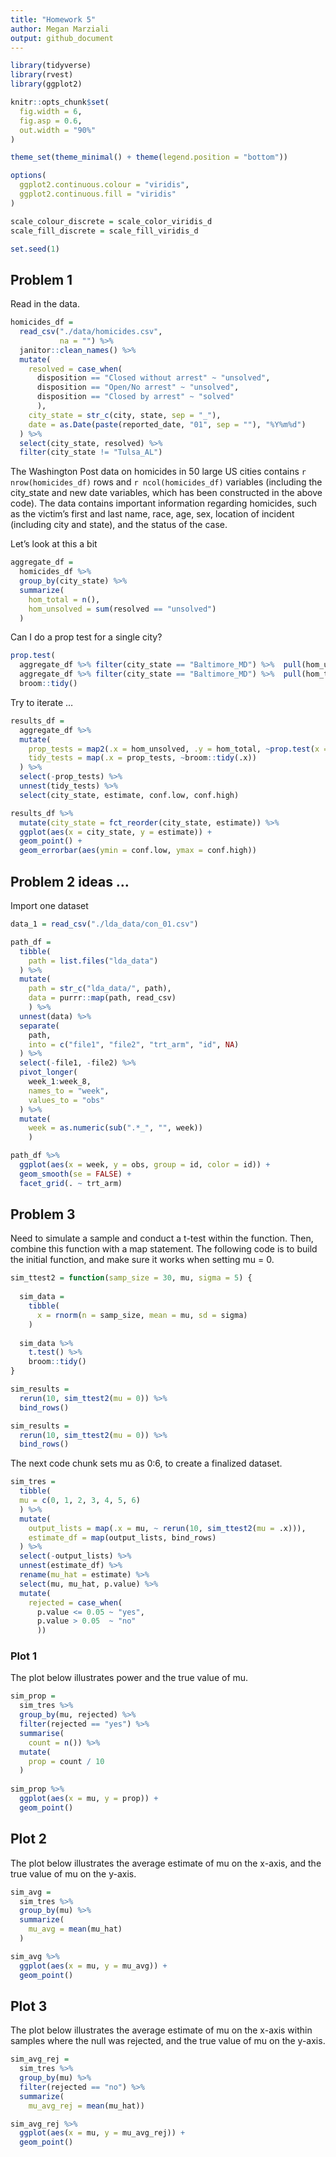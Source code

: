 ```yaml
---
title: "Homework 5"
author: Megan Marziali
output: github_document
---
```


```r
library(tidyverse)
library(rvest)
library(ggplot2)

knitr::opts_chunk$set(
  fig.width = 6,
  fig.asp = 0.6,
  out.width = "90%"
)

theme_set(theme_minimal() + theme(legend.position = "bottom"))

options(
  ggplot2.continuous.colour = "viridis",
  ggplot2.continuous.fill = "viridis"
)

scale_colour_discrete = scale_color_viridis_d
scale_fill_discrete = scale_fill_viridis_d

set.seed(1)
```

## Problem 1

Read in the data.

```r
homicides_df = 
  read_csv("./data/homicides.csv",
           na = "") %>% 
  janitor::clean_names() %>% 
  mutate(
    resolved = case_when(
      disposition == "Closed without arrest" ~ "unsolved",
      disposition == "Open/No arrest" ~ "unsolved",
      disposition == "Closed by arrest" ~ "solved"
      ),
    city_state = str_c(city, state, sep = "_"),
    date = as.Date(paste(reported_date, "01", sep = ""), "%Y%m%d")
  ) %>% 
  select(city_state, resolved) %>% 
  filter(city_state != "Tulsa_AL")
```

The Washington Post data on homicides in 50 large US cities contains `r nrow(homicides_df)` rows and `r ncol(homicides_df)` variables (including the city_state and new date variables, which has been constructed in the above code). The data contains important information regarding homicides, such as the victim's first and last name, race, age, sex, location of incident (including city and state), and the status of the case.

Let's look at this a bit

```r
aggregate_df = 
  homicides_df %>% 
  group_by(city_state) %>% 
  summarize(
    hom_total = n(),
    hom_unsolved = sum(resolved == "unsolved")
  )
```

Can I do a prop test for a single city?

```r
prop.test(
  aggregate_df %>% filter(city_state == "Baltimore_MD") %>%  pull(hom_unsolved),
  aggregate_df %>% filter(city_state == "Baltimore_MD") %>%  pull(hom_total)) %>% 
  broom::tidy()
```

Try to iterate ...

```r
results_df = 
  aggregate_df %>% 
  mutate(
    prop_tests = map2(.x = hom_unsolved, .y = hom_total, ~prop.test(x = .x, n = .y)),
    tidy_tests = map(.x = prop_tests, ~broom::tidy(.x))
  ) %>% 
  select(-prop_tests) %>% 
  unnest(tidy_tests) %>% 
  select(city_state, estimate, conf.low, conf.high)
```


```r
results_df %>% 
  mutate(city_state = fct_reorder(city_state, estimate)) %>% 
  ggplot(aes(x = city_state, y = estimate)) +
  geom_point() + 
  geom_errorbar(aes(ymin = conf.low, ymax = conf.high))
```

## Problem 2 ideas ... 

Import one dataset

```r
data_1 = read_csv("./lda_data/con_01.csv")
```

```r
path_df = 
  tibble(
    path = list.files("lda_data")
  ) %>% 
  mutate(
    path = str_c("lda_data/", path),
    data = purrr::map(path, read_csv)
    ) %>% 
  unnest(data) %>% 
  separate(
    path,
    into = c("file1", "file2", "trt_arm", "id", NA)
  ) %>% 
  select(-file1, -file2) %>% 
  pivot_longer(
    week_1:week_8,
    names_to = "week",
    values_to = "obs"
  ) %>% 
  mutate(
    week = as.numeric(sub(".*_", "", week))
    )
```

```r
path_df %>% 
  ggplot(aes(x = week, y = obs, group = id, color = id)) +
  geom_smooth(se = FALSE) +
  facet_grid(. ~ trt_arm)
```

## Problem 3

Need to simulate a sample and conduct a t-test within the function. Then, combine this function with a map statement. The following code is to build the initial function, and make sure it works when setting mu = 0.

```r
sim_ttest2 = function(samp_size = 30, mu, sigma = 5) {
  
  sim_data = 
    tibble(
      x = rnorm(n = samp_size, mean = mu, sd = sigma)
    )
  
  sim_data %>% 
    t.test() %>% 
    broom::tidy()
}

sim_results = 
  rerun(10, sim_ttest2(mu = 0)) %>% 
  bind_rows()
```

```r
sim_results = 
  rerun(10, sim_ttest2(mu = 0)) %>% 
  bind_rows()
```

The next code chunk sets mu as 0:6, to create a finalized dataset.

```r
sim_tres = 
  tibble(
  mu = c(0, 1, 2, 3, 4, 5, 6)
  ) %>% 
  mutate(
    output_lists = map(.x = mu, ~ rerun(10, sim_ttest2(mu = .x))),
    estimate_df = map(output_lists, bind_rows)
  ) %>% 
  select(-output_lists) %>% 
  unnest(estimate_df) %>% 
  rename(mu_hat = estimate) %>% 
  select(mu, mu_hat, p.value) %>% 
  mutate(
    rejected = case_when(
      p.value <= 0.05 ~ "yes",
      p.value > 0.05  ~ "no"
      ))
```

### Plot 1

The plot below illustrates power and the true value of mu.

```r
sim_prop = 
  sim_tres %>% 
  group_by(mu, rejected) %>% 
  filter(rejected == "yes") %>% 
  summarise(
    count = n()) %>% 
  mutate(
    prop = count / 10
  )
  
sim_prop %>% 
  ggplot(aes(x = mu, y = prop)) +
  geom_point()
```

## Plot 2

The plot below illustrates the average estimate of mu on the x-axis, and the true value of mu on the y-axis.

```r
sim_avg = 
  sim_tres %>%
  group_by(mu) %>%
  summarize(
    mu_avg = mean(mu_hat)
  )

sim_avg %>% 
  ggplot(aes(x = mu, y = mu_avg)) +
  geom_point()
```

## Plot 3

The plot below illustrates the average estimate of mu on the x-axis within samples where the null was rejected, and the true value of mu on the y-axis.

```r
sim_avg_rej = 
  sim_tres %>%
  group_by(mu) %>%
  filter(rejected == "no") %>% 
  summarize(
    mu_avg_rej = mean(mu_hat))

sim_avg_rej %>% 
  ggplot(aes(x = mu, y = mu_avg_rej)) +
  geom_point()
```

